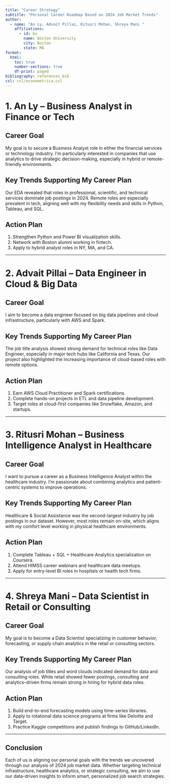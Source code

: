 ```yaml
---
title: "Career Strategy"
subtitle: "Personal Career Roadmap Based on 2024 Job Market Trends"
author:
  - name: "An Ly, Advait Pillai, Ritusri Mohan, Shreya Mani "
    affiliations:
      - id: bu
        name: Boston University
        city: Boston
        state: MA
format: 
  html:
    toc: true
    number-sections: true
    df-print: paged
bibliography: references.bib
csl: csl/econometrica.csl
---
```


# 1. An Ly – Business Analyst in Finance or Tech

## Career Goal

My goal is to secure a Business Analyst role in either the financial services or technology industry. I'm particularly interested in companies that use analytics to drive strategic decision-making, especially in hybrid or remote-friendly environments.

## Key Trends Supporting My Career Plan

Our EDA revealed that roles in professional, scientific, and technical services dominate job postings in 2024. Remote roles are especially prevalent in tech, aligning well with my flexibility needs and skills in Python, Tableau, and SQL.

## Action Plan

1. Strengthen Python and Power BI visualization skills.
2. Network with Boston alumni working in fintech.
3. Apply to hybrid analyst roles in NY, MA, and CA.

---

# 2. Advait Pillai – Data Engineer in Cloud & Big Data

## Career Goal

I aim to become a data engineer focused on big data pipelines and cloud infrastructure, particularly with AWS and Spark.

## Key Trends Supporting My Career Plan

The job title analysis showed strong demand for technical roles like Data Engineer, especially in major tech hubs like California and Texas. Our project also highlighted the increasing importance of cloud-based roles with remote options.

## Action Plan

1. Earn AWS Cloud Practitioner and Spark certifications.
2. Complete hands-on projects in ETL and data pipeline development.
3. Target roles at cloud-first companies like Snowflake, Amazon, and startups.

---

# 3. Ritusri Mohan – Business Intelligence Analyst in Healthcare

## Career Goal

I want to pursue a career as a Business Intelligence Analyst within the healthcare industry. I’m passionate about combining analytics and patient-centric systems to improve operations.

## Key Trends Supporting My Career Plan

Healthcare & Social Assistance was the second-largest industry by job postings in our dataset. However, most roles remain on-site, which aligns with my comfort level working in physical healthcare environments.

## Action Plan

1. Complete Tableau + SQL + Healthcare Analytics specialization on Coursera.
2. Attend HIMSS career webinars and healthcare data meetups.
3. Apply for entry-level BI roles in hospitals or health tech firms.

---

# 4. Shreya Mani – Data Scientist in Retail or Consulting

## Career Goal

My goal is to become a Data Scientist specializing in customer behavior, forecasting, or supply chain analytics in the retail or consulting sectors.

## Key Trends Supporting My Career Plan

Our analysis of job titles and word clouds indicated demand for data and consulting roles. While retail showed fewer postings, consulting and analytics-driven firms remain strong in hiring for hybrid data roles.

## Action Plan

1. Build end-to-end forecasting models using time-series libraries.
2. Apply to rotational data science programs at firms like Deloitte and Target.
3. Practice Kaggle competitions and publish findings to GitHub/LinkedIn.

---

## Conclusion

Each of us is aligning our personal goals with the trends we uncovered through our analysis of 2024 job market data. Whether targeting technical infrastructure, healthcare analytics, or strategic consulting, we aim to use our data-driven insights to inform smart, personalized job search strategies.